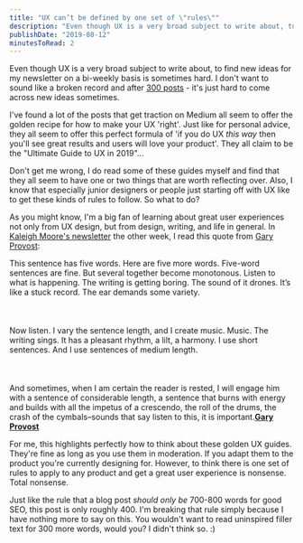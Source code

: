 ```yaml
---
title: "UX can’t be defined by one set of \"rules\""
description: "Even though UX is a very broad subject to write about, to find new ideas for my newsletter on a bi-weekly basis is sometimes hard. I don't want to sound like a broken record and after 300 posts - it's just hard to come across new ideas sometimes.\n\n\nI've found a lot of the posts that get traction on Medium all seem to offer the golden recipe for how to make your UX 'right'. Just like for personal advice, they all seem to offer this perfect formula of 'if you do UX this way then you'll see great r"
publishDate: "2019-08-12"
minutesToRead: 2
---
```


<p>Even though UX is a very broad subject to write about, to find new ideas for my newsletter on a bi-weekly basis is sometimes hard. I don't want to sound like a broken record and after <a href="https://www.antonsten.com/5years/">300 posts</a> - it's just hard to come across new ideas sometimes.</p>
<p>I've found a lot of the posts that get traction on Medium all seem to offer the golden recipe for how to make your UX 'right'. Just like for personal advice, they all seem to offer this perfect formula of 'if you do UX <em>this way</em> then you'll see great results and users will love your product'. They all claim to be the "Ultimate Guide to UX in 2019"...</p>
<p>Don't get me wrong, I do read some of these guides myself and find that they all seem to have one or two things that are worth reflecting over. Also, I know that especially junior designers or people just starting off with UX like to get these kinds of rules to follow. So what to do?</p>
<p>As you might know, I'm a big fan of learning about great user experiences not only from UX design, but from design, writing, and life in general. In <a href="https://www.kaleighmoore.com/newsletter?ref=antonsten.com">Kaleigh Moore's newsletter</a> the other week, I read this quote from <a href="https://kaleighmoore.us11.list-manage.com/track/click?u=7bdb50a2eb0d5b0a501cd1bf4&id=b90f875431&e=149ade9816&ref=antonsten.com">Gary Provost</a>:</p>

<div class="blockquote">
<div><p>This sentence has five words. Here are five more words. Five-word sentences are fine. But several together become monotonous. Listen to what is happening. The writing is getting boring. The sound of it drones. It’s like a stuck record. The ear demands some variety.<br />
<br /><br /><br />
Now listen. I vary the sentence length, and I create music. Music. The writing sings. It has a pleasant rhythm, a lilt, a harmony. I use short sentences. And I use sentences of medium length.<br />
<br /><br /><br />
And sometimes, when I am certain the reader is rested, I will engage him with a sentence of considerable length, a sentence that burns with energy and builds with all the impetus of a crescendo, the roll of the drums, the crash of the cymbals–sounds that say listen to this, it is important.<strong><a href="https://kaleighmoore.us11.list-manage.com/track/click?u=7bdb50a2eb0d5b0a501cd1bf4&id=b90f875431&e=149ade9816&ref=antonsten.com">Gary Provost</a></strong></p></div>
</div>

<p>For me, this highlights perfectly how to think about these golden UX guides. They're fine as long as you use them in moderation. If you adapt them to the product you're currently designing for. However, to think there is one set of rules to apply to any product and get a great user experience is nonsense. Total nonsense.</p>
<p>Just like the rule that a blog post <em>should only be</em> 700-800 words for good SEO, this post is only roughly 400. I'm breaking that rule simply because I have nothing more to say on this. You wouldn't want to read uninspired filler text for 300 more words, would you? I didn't think so. :)</p>